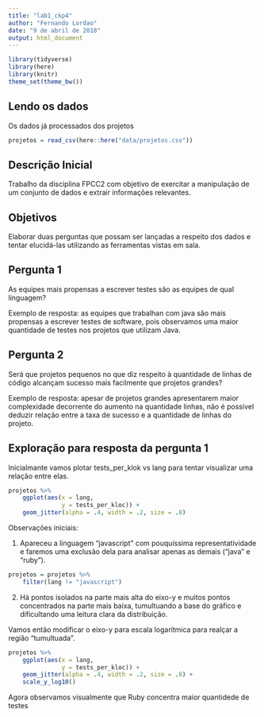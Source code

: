 ```yaml
---
title: "lab1_ckp4"
author: "Fernando Lordao"
date: "9 de abril de 2018"
output: html_document
---
```


```r
library(tidyverse)
library(here)
library(knitr)
theme_set(theme_bw())
```

## Lendo os dados

Os dados já processados dos projetos

```r
projetos = read_csv(here::here("data/projetos.csv"))
```

## Descrição Inicial

Trabalho da disciplina FPCC2 com objetivo de exercitar a manipulação de um conjunto de dados e extrair informações relevantes.

## Objetivos

Elaborar duas perguntas que possam ser lançadas a respeito dos dados e tentar elucidá-las utilizando as ferramentas vistas em sala.

## Pergunta 1

As equipes mais propensas a escrever testes são as equipes de qual linguagem?

Exemplo de resposta: as equipes que trabalhan com java são mais propensas a escrever testes de software, pois observamos uma maior quantidade de testes nos projetos que utilizam Java.

## Pergunta 2

Será que projetos pequenos no que diz respeito à quantidade de linhas de código alcançam sucesso mais facilmente que projetos grandes?

Exemplo de resposta: apesar de projetos grandes apresentarem maior complexidade decorrente do aumento na quantidade linhas, não é possível deduzir relação entre a taxa de sucesso e a quantidade de linhas do projeto.

## Exploração para resposta da pergunta 1

Inicialmante vamos plotar tests_per_klok vs lang para tentar visualizar uma relação entre elas.

```r
projetos %>% 
    ggplot(aes(x = lang, 
               y = tests_per_kloc)) + 
    geom_jitter(alpha = .4, width = .2, size = .8) 
```

Observações iniciais:

1) Apareceu a linguagem "javascript" com pouquíssima representatividade e faremos uma exclusão dela para analisar apenas as demais ("java" e "ruby").

```r
projetos = projetos %>% 
    filter(lang != "javascript")
```

2) Há pontos isolados na parte mais alta do eixo-y e muitos pontos concentrados na parte mais baixa, tumultuando a base do gráfico e dificultando uma leitura clara da distribuição.

Vamos então modificar o eixo-y para escala logarítmica para realçar a região "tumultuada".

```r
projetos %>% 
    ggplot(aes(x = lang, 
               y = tests_per_kloc)) + 
    geom_jitter(alpha = .4, width = .2, size = .8) +
    scale_y_log10()
```

Agora observamos visualmente que Ruby concentra maior quantidede de testes